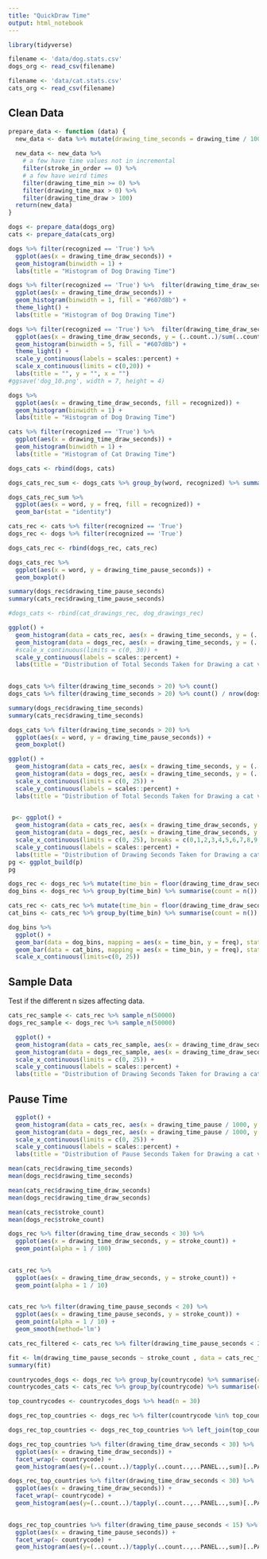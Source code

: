 ```yaml
---
title: "QuickDraw Time"
output: html_notebook
---
```


```r
library(tidyverse)
```

```r
filename <- 'data/dog.stats.csv'
dogs_org <- read_csv(filename)
```

```r
filename <- 'data/cat.stats.csv'
cats_org <- read_csv(filename)
```

## Clean Data



```r
prepare_data <- function (data) {
  new_data <- data %>% mutate(drawing_time_seconds = drawing_time / 1000, drawing_time_draw_seconds = drawing_time_draw / 1000, drawing_time_pause_seconds = drawing_time_pause / 1000)
  
  new_data <- new_data %>% 
    # a few have time values not in incremental
    filter(stroke_in_order == 0) %>% 
    # a few have weird times
    filter(drawing_time_min >= 0) %>% 
    filter(drawing_time_max > 0) %>%
    filter(drawing_time_draw > 100)
  return(new_data)
}
```


```r
dogs <- prepare_data(dogs_org)
cats <- prepare_data(cats_org)
```


```r
dogs %>% filter(recognized == 'True') %>% 
  ggplot(aes(x = drawing_time_draw_seconds)) +
  geom_histogram(binwidth = 1) + 
  labs(title = "Histogram of Dog Drawing Time")
```

```r
dogs %>% filter(recognized == 'True') %>%  filter(drawing_time_draw_seconds < 25) %>%
  ggplot(aes(x = drawing_time_draw_seconds)) +
  geom_histogram(binwidth = 1, fill = "#607d8b") +
  theme_light() +
  labs(title = "Histogram of Dog Drawing Time")
```


```r
dogs %>% filter(recognized == 'True') %>%  filter(drawing_time_draw_seconds < 25) %>%
  ggplot(aes(x = drawing_time_draw_seconds, y = (..count..)/sum(..count..))) +
  geom_histogram(binwidth = 5, fill = "#607d8b") +
  theme_light() +
  scale_y_continuous(labels = scales::percent) +
  scale_x_continuous(limits = c(0,20)) +
  labs(title = "", y = "", x = "")
#ggsave('dog_10.png', width = 7, height = 4)
```

```r
dogs %>% 
  ggplot(aes(x = drawing_time_draw_seconds, fill = recognized)) +
  geom_histogram(binwidth = 1) + 
  labs(title = "Histogram of Dog Drawing Time")
```


```r
cats %>% filter(recognized == 'True') %>% 
  ggplot(aes(x = drawing_time_draw_seconds)) +
  geom_histogram(binwidth = 1) + 
  labs(title = "Histogram of Cat Drawing Time")
```

```r
dogs_cats <- rbind(dogs, cats)
```

```r
dogs_cats_rec_sum <- dogs_cats %>% group_by(word, recognized) %>% summarise(count = n()) %>% mutate(freq = count / sum(count))
```


```r
dogs_cats_rec_sum %>%
  ggplot(aes(x = word, y = freq, fill = recognized)) +
  geom_bar(stat = "identity")
```



```r
cats_rec <- cats %>% filter(recognized == 'True')
dogs_rec <- dogs %>% filter(recognized == 'True')
```

```r
dogs_cats_rec <- rbind(dogs_rec, cats_rec)
```

```r
dogs_cats_rec %>%
  ggplot(aes(x = word, y = drawing_time_pause_seconds)) +
  geom_boxplot()
```

```r
summary(dogs_rec$drawing_time_pause_seconds)
summary(cats_rec$drawing_time_pause_seconds)
```


```r
#dogs_cats <- rbind(cat_drawings_rec, dog_drawings_rec)
```


```r
ggplot() +
  geom_histogram(data = cats_rec, aes(x = drawing_time_seconds, y = (..count..)/sum(..count..)), alpha = 0.6, fill = 'red', binwidth = 1) +
  geom_histogram(data = dogs_rec, aes(x = drawing_time_seconds, y = (..count..)/sum(..count..)), alpha = 0.6, fill = 'blue', binwidth = 1) +
  #scale_x_continuous(limits = c(0, 30)) + 
  scale_y_continuous(labels = scales::percent) +
  labs(title = "Distribution of Total Seconds Taken for Drawing a cat vs a dog", y = "", x = "Drawing Time (sec)")
  
```


```r
dogs_cats %>% filter(drawing_time_seconds > 20) %>% count()
dogs_cats %>% filter(drawing_time_seconds > 20) %>% count() / nrow(dogs_cats)
```

```r
summary(dogs_rec$drawing_time_seconds)
summary(cats_rec$drawing_time_seconds)
```


```r
dogs_cats %>% filter(drawing_time_seconds > 20) %>%
  ggplot(aes(x = word, y = drawing_time_pause_seconds)) + 
  geom_boxplot()
```


```r
ggplot() +
  geom_histogram(data = cats_rec, aes(x = drawing_time_seconds, y = (..count..)/sum(..count..)), alpha = 0.6, fill = 'red', binwidth = 1) +
  geom_histogram(data = dogs_rec, aes(x = drawing_time_seconds, y = (..count..)/sum(..count..)), alpha = 0.6, fill = 'blue', binwidth = 1) +
  scale_x_continuous(limits = c(0, 25)) + 
  scale_y_continuous(labels = scales::percent) +
  labs(title = "Distribution of Total Seconds Taken for Drawing a cat vs a dog", y = "", x = "Drawing Time (sec)")
  
```

```r
 p<- ggplot() +
  geom_histogram(data = cats_rec, aes(x = drawing_time_draw_seconds, y = (..count..)/sum(..count..)), alpha = 0.6, fill = 'red', binwidth = 1, center = 0, closed = 'left') +
  geom_histogram(data = dogs_rec, aes(x = drawing_time_draw_seconds, y = (..count..)/sum(..count..)), alpha = 0.6, fill = 'blue', binwidth = 1, center = 0, closed = 'left') +
  scale_x_continuous(limits = c(0, 25), breaks = c(0,1,2,3,4,5,6,7,8,9,10)) + 
  scale_y_continuous(labels = scales::percent) +
  labs(title = "Distribution of Drawing Seconds Taken for Drawing a cat vs a dog", y = "", x = "Drawing Time (sec)")
pg <- ggplot_build(p)
pg
```


```r
dogs_rec <- dogs_rec %>% mutate(time_bin = floor(drawing_time_draw_seconds))
dog_bins <- dogs_rec %>% group_by(time_bin) %>% summarise(count = n()) %>% mutate( freq = count / sum(count))
```

```r
cats_rec <- cats_rec %>% mutate(time_bin = floor(drawing_time_draw_seconds))
cat_bins <- cats_rec %>% group_by(time_bin) %>% summarise(count = n()) %>% mutate( freq = count / sum(count))
```

```r
dog_bins %>%
  ggplot() + 
  geom_bar(data = dog_bins, mapping = aes(x = time_bin, y = freq), stat='identity', fill = 'blue', alpha = 0.6) + 
  geom_bar(data = cat_bins, mapping = aes(x = time_bin, y = freq), stat='identity', fill = 'red', alpha = 0.6) + 
  scale_x_continuous(limits=c(0, 25))
```


## Sample Data

Test if the different n sizes affecting data.

```r
cats_rec_sample <- cats_rec %>% sample_n(50000)
dogs_rec_sample <- dogs_rec %>% sample_n(50000)
```


```r
  ggplot() +
  geom_histogram(data = cats_rec_sample, aes(x = drawing_time_draw_seconds, y = (..count..)/sum(..count..)), alpha = 0.6, fill = 'red', binwidth = 1) +
  geom_histogram(data = dogs_rec_sample, aes(x = drawing_time_draw_seconds, y = (..count..)/sum(..count..)), alpha = 0.6, fill = 'blue', binwidth = 1) +
  scale_x_continuous(limits = c(0, 25)) + 
  scale_y_continuous(labels = scales::percent) +
  labs(title = "Distribution of Drawing Seconds Taken for Drawing a cat vs a dog", y = "", x = "Drawing Time (sec)")
```

## Pause Time

```r
  ggplot() +
  geom_histogram(data = cats_rec, aes(x = drawing_time_pause / 1000, y = (..count..)/sum(..count..)), alpha = 0.6, fill = 'red', binwidth = 1) +
  geom_histogram(data = dogs_rec, aes(x = drawing_time_pause / 1000, y = (..count..)/sum(..count..)), alpha = 0.6, fill = 'blue', binwidth = 1) +
  scale_x_continuous(limits = c(0, 25)) + 
  scale_y_continuous(labels = scales::percent) +
  labs(title = "Distribution of Pause Seconds Taken for Drawing a cat vs a dog", y = "", x = "Drawing Time (sec)")
```



```r
mean(cats_rec$drawing_time_seconds)
mean(dogs_rec$drawing_time_seconds)
```


```r
mean(cats_rec$drawing_time_draw_seconds)
mean(dogs_rec$drawing_time_draw_seconds)
```


```r
mean(cats_rec$stroke_count)
mean(dogs_rec$stroke_count)
```

```r
dogs_rec %>% filter(drawing_time_draw_seconds < 30) %>%
  ggplot(aes(x = drawing_time_draw_seconds, y = stroke_count)) +
  geom_point(alpha = 1 / 100)
  
```

```r
cats_rec %>%
  ggplot(aes(x = drawing_time_draw_seconds, y = stroke_count)) +
  geom_point(alpha = 1 / 10)
  
```

```r
cats_rec %>% filter(drawing_time_pause_seconds < 20) %>%
  ggplot(aes(x = drawing_time_pause_seconds, y = stroke_count)) + 
  geom_point(alpha = 1 / 10) +
  geom_smooth(method='lm')
```

```r
cats_rec_filtered <- cats_rec %>% filter(drawing_time_pause_seconds < 20)

```

```r
fit <- lm(drawing_time_pause_seconds ~ stroke_count , data = cats_rec_filtered)
summary(fit)
```



```r
countrycodes_dogs <- dogs_rec %>% group_by(countrycode) %>% summarise(country_count = n()) %>% arrange(-country_count)
countrycodes_cats <- cats_rec %>% group_by(countrycode) %>% summarise(country_count = n()) %>% arrange(-country_count)
```

```r
top_countrycodes <- countrycodes_dogs %>% head(n = 30)
```

```r
dogs_rec_top_countries <- dogs_rec %>% filter(countrycode %in% top_countrycodes$countrycode)

dogs_rec_top_countries <- dogs_rec_top_countries %>% left_join(top_countrycodes, by = "countrycode")
```

```r
dogs_rec_top_countries %>% filter(drawing_time_draw_seconds < 30) %>%
  ggplot(aes(x = drawing_time_draw_seconds)) +
  facet_wrap(~ countrycode) +
  geom_histogram(aes(y=(..count..)/tapply(..count..,..PANEL..,sum)[..PANEL..]), binwidth = 1) 
```

```r
dogs_rec_top_countries %>% filter(drawing_time_draw_seconds < 30) %>%
  ggplot(aes(x = drawing_time_draw_seconds)) +
  facet_wrap(~ countrycode) +
  geom_histogram(aes(y=(..count..)/tapply(..count..,..PANEL..,sum)[..PANEL..]), binwidth = 1) 
  
```


```r
dogs_rec_top_countries %>% filter(drawing_time_pause_seconds < 15) %>%
  ggplot(aes(x = drawing_time_pause_seconds)) +
  facet_wrap(~ countrycode) +
  geom_histogram(aes(y=(..count..)/tapply(..count..,..PANEL..,sum)[..PANEL..]), binwidth = 1) 
  
```









